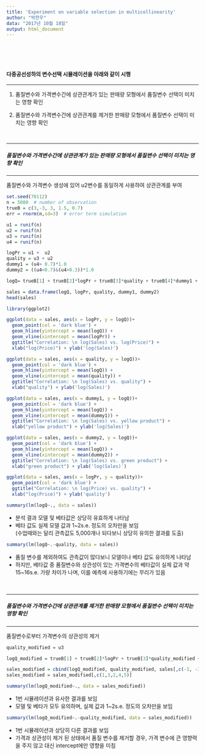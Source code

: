 ```yaml
---
title: 'Experiment on variable selection in multicollinearity'
author: "박찬우"
data: "2017년 10월 18일"
output: html_document
---
```

<br>  
<br>  

#### **다중공선성하의 변수선택 시뮬레이션을 아래와 같이 시행**
___
1. 품질변수와 가격변수간에 상관관계가 있는 판매량 모형에서 품질변수 선택이 미치는 영향 확인

2. 품질변수와 가격변수간에 상관관계를 제거한 판매량 모형에서 품질변수 선택이 미치는 영향 확인


<br>


___


##### **품질변수와 가격변수간에 상관관계가 있는 판매량 모형에서 품질변수 선택이 미치는 영향 확인**


___

품질변수와 가격변수 생성에 있어 u2변수를 동일하게 사용하여 상관관계를 부여

```r
set.seed(70112)
n = 5000  # number of observation
trueB = c(3,-3, 3, 1.5, 0.7)
err = rnorm(n,sd=3)  # error term simulation

u1 = runif(n)
u2 = runif(n)
u3 = runif(n)
u4 = runif(n)

logPr = u1 +  u2
quality = u3 + u2
dummy1 = (u4> 0.7)*1.0
dummy2 = ((u4<0.7)&(u4>0.3))*1.0

logQ= trueB[1] + trueB[2]*logPr + trueB[3]*quality + trueB[4]*dummy1 + trueB[5]*dummy2 + err

sales = data.frame(logQ, logPr, quality, dummy1, dummy2)
head(sales)
```

```r
library(ggplot2)

ggplot(data = sales, aes(x = logPr, y = logQ))+
  geom_point(col = 'dark blue') +
  geom_hline(yintercept = mean(logQ)) + 
  geom_vline(xintercept = mean(logPr)) + 
  ggtitle("Correlation: \n log(Sales) vs. log(Price)") +
  xlab("log(Price)") + ylab('log(Sales)')

ggplot(data = sales, aes(x = quality, y = logQ))+
  geom_point(col = 'dark blue') +
  geom_hline(yintercept = mean(logQ)) + 
  geom_vline(xintercept = mean(quality)) + 
  ggtitle("Correlation: \n log(Sales) vs. quality") +
  xlab("quality") + ylab('log(Sales)')

ggplot(data = sales, aes(x = dummy1, y = logQ))+
  geom_point(col = 'dark blue') +
  geom_hline(yintercept = mean(logQ)) + 
  geom_vline(xintercept = mean(dummy1)) + 
  ggtitle("Correlation: \n log(Sales) vs. yellow product") +
  xlab("yellow product") + ylab('log(Sales)')

ggplot(data = sales, aes(x = dummy2, y = logQ))+
  geom_point(col = 'dark blue') +
  geom_hline(yintercept = mean(logQ)) + 
  geom_vline(xintercept = mean(dummy2)) + 
  ggtitle("Correlation: \n log(Sales) vs. green product") +
  xlab("green product") + ylab('log(Sales)')

ggplot(data = sales, aes(x = logPr, y = quality))+
  geom_point(col = 'dark blue') +
  ggtitle("Correlation: \n log(Price) vs. quality") +
  xlab("log(Price)") + ylab('quality')
```



```r
summary(lm(logQ~., data = sales))
```
* 분석 결과 모델 및 베타값은 상당히 유효하게 나타남
* 베타 값도 실제 모델 값과 1~2s.e. 정도의 오차만을 보임  
(수업때와는 달리 관측값도 5,000개나 되다보니 상당히 유의한 결과를 도출)

```r
summary(lm(logQ~.-quality, data = sales))
```
* 품질 변수를 제외하여도 관측값이 많다보니 모델이나 베타 값도 유의하게 나타남
* 하지만, 베타값 중 품질변수와 상관성이 있는 가격변수의 베타값이 실제 값과 약 15~16s.e. 가량 차이가 나며, 이를 예측에 사용하기에는 무리가 있음
<br>
<br>
<br>

___


##### **품질변수와 가격변수간에 상관관계를 제거한 판매량 모형에서 품질변수 선택이 미치는 영향 확인**


___

품질변수로부터 가격변수의 상관성의 제거

```r
quality_modified = u3

logQ_modified = trueB[1] + trueB[2]*logPr + trueB[3]*quality_modified + trueB[4]*dummy1 + trueB[5]*dummy2 + err

sales_modified = cbind(logQ_modified, quality_modified, sales[,c(-1, -3)])
sales_modified = sales_modified[,c(1,3,2,4,5)]
```

```r
summary(lm(logQ_modified~., data = sales_modified))
```
* 1번 시뮬레이션과 유사한 결과를 보임
* 모델 및 베타가 모두 유의하며, 실제 값과 1~2s.e. 정도의 오차만을 보임


```r
summary(lm(logQ_modified~.-quality_modified, data = sales_modified))
```
* 1번 시뮬레이션과 상당히 다른 결과를 보임
* 가격과 상관성이 제거 된 상태에서 품질 변수를 제거할 경우, 가격 변수에 큰 영향력을 주지 않고 대신 intercept에만 영향을 미침